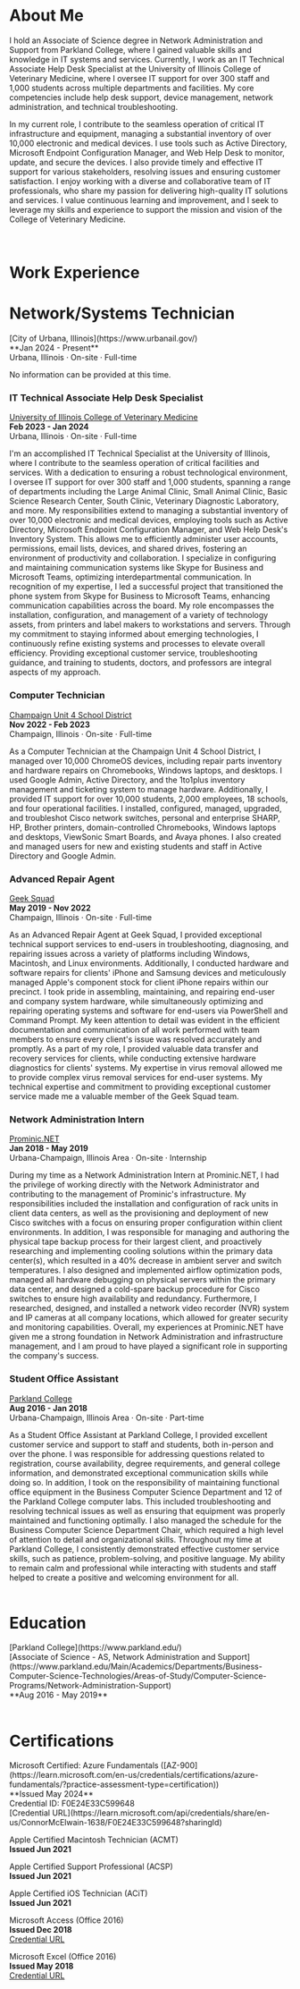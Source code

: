 
<h1 className="text-4xl md:text-6xl font-bold tracking-tight text-gray-900 dark:text-white underline decoration-2 mb-4">
  About Me
</h1>

I hold an Associate of Science degree in Network Administration and Support from Parkland College, where I gained valuable skills and knowledge in IT systems and services. Currently, I work as an IT Technical Associate Help Desk Specialist at the University of Illinois College of Veterinary Medicine, where I oversee IT support for over 300 staff and 1,000 students across multiple departments and facilities. My core competencies include help desk support, device management, network administration, and technical troubleshooting.

In my current role, I contribute to the seamless operation of critical IT infrastructure and equipment, managing a substantial inventory of over 10,000 electronic and medical devices. I use tools such as Active Directory, Microsoft Endpoint Configuration Manager, and Web Help Desk to monitor, update, and secure the devices. I also provide timely and effective IT support for various stakeholders, resolving issues and ensuring customer satisfaction. I enjoy working with a diverse and collaborative team of IT professionals, who share my passion for delivering high-quality IT solutions and services. I value continuous learning and improvement, and I seek to leverage my skills and experience to support the mission and vision of the College of Veterinary Medicine.

<br />

<h1 className="text-4xl md:text-6xl font-bold tracking-tight text-gray-900 dark:text-white underline decoration-2 mt-2 mb-1">
  Work Experience
</h1>

<h1 className="text-xl md:text-2xl font-bold tracking-tight text-gray-900 dark:text-white mt-1 -mb-1">
  Network/Systems Technician
</h1>
[City of Urbana, Illinois](https://www.urbanail.gov/) <br />
**Jan 2024 - Present** <br />
Urbana, Illinois · On-site · Full-time <br />

No information can be provided at this time. <br />


### IT Technical Associate Help Desk Specialist
[University of Illinois College of Veterinary Medicine](https://vetmed.illinois.edu/) <br />
**Feb 2023 - Jan 2024** <br />
Urbana, Illinois · On-site · Full-time <br />

I'm an accomplished IT Technical Specialist at the University of Illinois, where I contribute to the seamless operation of critical facilities and services. With a dedication to ensuring a robust technological environment, I oversee IT support for over 300 staff and 1,000 students, spanning a range of departments including the Large Animal Clinic, Small Animal Clinic, Basic Science Research Center, South Clinic, Veterinary Diagnostic Laboratory, and more. My responsibilities extend to managing a substantial inventory of over 10,000 electronic and medical devices, employing tools such as Active Directory, Microsoft Endpoint Configuration Manager, and Web Help Desk's Inventory System. This allows me to efficiently administer user accounts, permissions, email lists, devices, and shared drives, fostering an environment of productivity and collaboration. I specialize in configuring and maintaining communication systems like Skype for Business and Microsoft Teams, optimizing interdepartmental communication. In recognition of my expertise, I led a successful project that transitioned the phone system from Skype for Business to Microsoft Teams, enhancing communication capabilities across the board. My role encompasses the installation, configuration, and management of a variety of technology assets, from printers and label makers to workstations and servers. Through my commitment to staying informed about emerging technologies, I continuously refine existing systems and processes to elevate overall efficiency. Providing exceptional customer service, troubleshooting guidance, and training to students, doctors, and professors are integral aspects of my approach. <br />


### Computer Technician
[Champaign Unit 4 School District](https://www.champaignschools.org/) <br />
**Nov 2022 - Feb 2023** <br />
Champaign, Illinois · On-site · Full-time <br />

As a Computer Technician at the Champaign Unit 4 School District, I managed over 10,000 ChromeOS devices, including repair parts inventory and hardware repairs on Chromebooks, Windows laptops, and desktops. I used Google Admin, Active Directory, and the 1to1plus inventory management and ticketing system to manage hardware. Additionally, I provided IT support for over 10,000 students, 2,000 employees, 18 schools, and four operational facilities. I installed, configured, managed, upgraded, and troubleshot Cisco network switches, personal and enterprise SHARP, HP, Brother printers, domain-controlled Chromebooks, Windows laptops and desktops, ViewSonic Smart Boards, and Avaya phones. I also created and managed users for new and existing students and staff in Active Directory and Google Admin. <br />


### Advanced Repair Agent
[Geek Squad](https://stores.bestbuy.com/il/champaign/2117-n-prospect-ave-46/geeksquad.html) <br />
**May 2019 - Nov 2022** <br />
Champaign, Illinois · On-site · Full-time <br />

As an Advanced Repair Agent at Geek Squad, I provided exceptional technical support services to end-users in troubleshooting, diagnosing, and repairing issues across a variety of platforms including Windows, Macintosh, and Linux environments. Additionally, I conducted hardware and software repairs for clients' iPhone and Samsung devices and meticulously managed Apple's component stock for client iPhone repairs within our precinct. I took pride in assembling, maintaining, and repairing end-user and company system hardware, while simultaneously optimizing and repairing operating systems and software for end-users via PowerShell and Command Prompt. My keen attention to detail was evident in the efficient documentation and communication of all work performed with team members to ensure every client's issue was resolved accurately and promptly. As a part of my role, I provided valuable data transfer and recovery services for clients, while conducting extensive hardware diagnostics for clients' systems. My expertise in virus removal allowed me to provide complex virus removal services for end-user systems. My technical expertise and commitment to providing exceptional customer service made me a valuable member of the Geek Squad team. <br />


### Network Administration Intern
[Prominic.NET](https://prominic.net/) <br />
**Jan 2018 - May 2019** <br />
Urbana-Champaign, Illinois Area · On-site · Internship <br />

During my time as a Network Administration Intern at Prominic.NET, I had the privilege of working directly with the Network Administrator and contributing to the management of Prominic's infrastructure. My responsibilities included the installation and configuration of rack units in client data centers, as well as the provisioning and deployment of new Cisco switches with a focus on ensuring proper configuration within client environments. In addition, I was responsible for managing and authoring the physical tape backup process for their largest client, and proactively researching and implementing cooling solutions within the primary data center(s), which resulted in a 40% decrease in ambient server and switch temperatures. I also designed and implemented airflow optimization pods, managed all hardware debugging on physical servers within the primary data center, and designed a cold-spare backup procedure for Cisco switches to ensure high availability and redundancy. Furthermore, I researched, designed, and installed a network video recorder (NVR) system and IP cameras at all company locations, which allowed for greater security and monitoring capabilities. Overall, my experiences at Prominic.NET have given me a strong foundation in Network Administration and infrastructure management, and I am proud to have played a significant role in supporting the company's success. <br />


### Student Office Assistant
[Parkland College](https://www.parkland.edu/) <br />
**Aug 2016 - Jan 2018** <br />
Urbana-Champaign, Illinois Area · On-site · Part-time <br />

As a Student Office Assistant at Parkland College, I provided excellent customer service and support to staff and students, both in-person and over the phone. I was responsible for addressing questions related to registration, course availability, degree requirements, and general college information, and demonstrated exceptional communication skills while doing so. In addition, I took on the responsibility of maintaining functional office equipment in the Business Computer Science Department and 12 of the Parkland College computer labs. This included troubleshooting and resolving technical issues as well as ensuring that equipment was properly maintained and functioning optimally. I also managed the schedule for the Business Computer Science Department Chair, which required a high level of attention to detail and organizational skills. Throughout my time at Parkland College, I consistently demonstrated effective customer service skills, such as patience, problem-solving, and positive language. My ability to remain calm and professional while interacting with students and staff helped to create a positive and welcoming environment for all. <br />
<br />

<h1 className="text-3xl md:text-4xl font-bold tracking-tight text-gray-900 dark:text-white underline decoration-2 mt-2 -mb-1">
  Education
</h1>
[Parkland College](https://www.parkland.edu/) <br />
[Associate of Science - AS, Network Administration and Support](https://www.parkland.edu/Main/Academics/Departments/Business-Computer-Science-Technologies/Areas-of-Study/Computer-Science-Programs/Network-Administration-Support) <br />
**Aug 2016 - May 2019** <br />
<br />

<h1 className="text-3xl md:text-4xl font-bold tracking-tight text-gray-900 dark:text-white underline decoration-2 mt-2 -mb-1">
  Certifications
</h1>
Microsoft Certified: Azure Fundamentals ([AZ-900](https://learn.microsoft.com/en-us/credentials/certifications/azure-fundamentals/?practice-assessment-type=certification)) <br />
**Issued May 2024** <br />
Credential ID: F0E24E33C599648 <br />
[Credential URL](https://learn.microsoft.com/api/credentials/share/en-us/ConnorMcElwain-1638/F0E24E33C599648?sharingId) <br />


Apple Certified Macintosh Technician (ACMT) <br />
**Issued Jun 2021** <br />


Apple Certified Support Professional (ACSP) <br />
**Issued Jun 2021** <br />


Apple Certified iOS Technician (ACiT) <br />
**Issued Jun 2021** <br />


Microsoft Access (Office 2016) <br />
**Issued Dec 2018** <br />
[Credential URL](https://www.credly.com/badges/3e6908a1-8dc8-411e-a33d-1b1334a67bd9/linked_in_profile) <br />


Microsoft Excel (Office 2016) <br />
**Issued May 2018** <br />
[Credential URL](https://www.credly.com/badges/e9f1f1e6-7a12-454d-be87-b5e03301bf2a/linked_in_profile) <br />